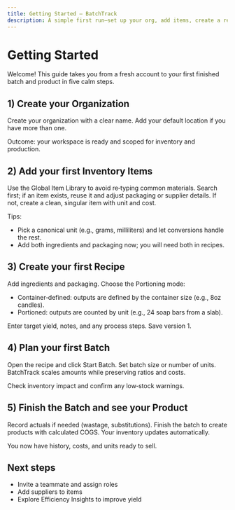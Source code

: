 ```yaml
---
title: Getting Started — BatchTrack
description: A simple first run—set up your org, add items, create a recipe, plan a batch, finish it, and see your product.
---
```


# Getting Started

Welcome! This guide takes you from a fresh account to your first finished batch and product in five calm steps.

## 1) Create your Organization

Create your organization with a clear name. Add your default location if you have more than one.

Outcome: your workspace is ready and scoped for inventory and production.

## 2) Add your first Inventory Items

Use the Global Item Library to avoid re‑typing common materials. Search first; if an item exists, reuse it and adjust packaging or supplier details. If not, create a clean, singular item with unit and cost.

Tips:
- Pick a canonical unit (e.g., grams, milliliters) and let conversions handle the rest.
- Add both ingredients and packaging now; you will need both in recipes.

## 3) Create your first Recipe

Add ingredients and packaging. Choose the Portioning mode:

- Container‑defined: outputs are defined by the container size (e.g., 8oz candles).
- Portioned: outputs are counted by unit (e.g., 24 soap bars from a slab).

Enter target yield, notes, and any process steps. Save version 1.

## 4) Plan your first Batch

Open the recipe and click Start Batch. Set batch size or number of units. BatchTrack scales amounts while preserving ratios and costs.

Check inventory impact and confirm any low‑stock warnings.

## 5) Finish the Batch and see your Product

Record actuals if needed (wastage, substitutions). Finish the batch to create products with calculated COGS. Your inventory updates automatically.

You now have history, costs, and units ready to sell.

## Next steps

- Invite a teammate and assign roles
- Add suppliers to items
- Explore Efficiency Insights to improve yield

